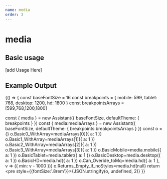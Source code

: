 ```yaml
---
name: media
order: 3
---
```



# media

## Basic usage
[add Usage Here]
## Example Output
<Playground>
   {() => {
  const baseFontSize = 16
  const breakpoints = {
    mobile: 599,
    tablet: 768,
    desktop: 1200,
    hd: 1800
  } 
const breakpointsArrays = [599,768,1200,1800]
 
  
  const { media } = new Assistant({
    baseFontSize,
    defaultTheme: {
      breakpoints
    }
  })
    const { media:mediaArrays } = new Assistant({
    baseFontSize,
    defaultTheme: {
      breakpoints:breakpointsArrays
    }
  })
  const o = {}
     o.Basic0_WithArray=mediaArrays[0]({ a: 1 })
         o.Basic1_WithArray=mediaArrays[1]({ a: 1 })
             o.Basic2_WithArray=mediaArrays[2]({ a: 1 })
                 o.Basic3_WithArray=mediaArrays[3]({ a: 1 })
     o.BasicMobile=media.mobile({ a: 1 })
   o.BasicTablet=media.tablet({ a: 1 })
    o.BasicDesktop=media.desktop({ a: 1 })
    o.BasicHD=media.hd({ a: 1 })
  o.Can_Overide_toMq=media.hd({ a: 1 }, v => ({ min: v - 1000 }))
  o.Returns_Empty_if_noStyles=media.hd(null)
  return <pre style={{fontSize:'.8rem'}}>{JSON.stringify(o, undefined, 2)}</pre>
  }}

</Playground>

